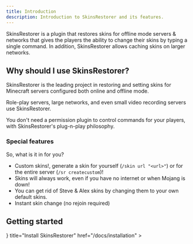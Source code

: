 ```yaml
---
title: Introduction
description: Introduction to SkinsRestorer and its features.
---
```



SkinsRestorer is a plugin that restores skins for offline mode servers & networks that gives the players the ability to
change their skins by typing a single command. In addition, SkinsRestorer allows caching skins on larger networks.

## Why should I use SkinsRestorer?

SkinsRestorer is the leading project in restoring and setting skins for Minecraft servers configured both online and
offline mode.

Role-play servers, large networks, and even small video recording servers use SkinsRestorer.

You don't need a permission plugin to control commands for your players, with SkinsRestorer's plug-n-play philosophy.

### Special features

So, what is it in for you?

- Custom skins!, generate a skin for yourself (`/skin url "<url>"`) or for the entire server (`/sr createcustom`)!
- Skins will always work, even if you have no internet or when Mojang is down!
- You can get rid of Steve & Alex skins by changing them to your own default skins.
- Instant skin change (no rejoin required)

## Getting started

<Cards>
  <Card
    icon={<DownloadIcon />}
    title="Install SkinsRestorer"
    href="/docs/installation"
  ></Card>
</Cards>

